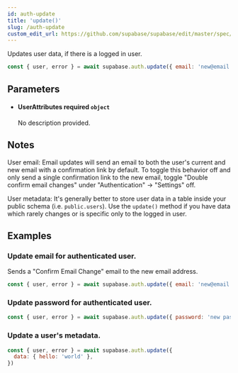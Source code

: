 ```yaml
---
id: auth-update
title: 'update()'
slug: /auth-update
custom_edit_url: https://github.com/supabase/supabase/edit/master/spec/supabase_js_v2_legacy.yml
---
```



Updates user data, if there is a logged in user.

```js
const { user, error } = await supabase.auth.update({ email: 'new@email.com' })
```

## Parameters

<ul className="method-list-group">
  
<li className="method-list-item">
  <h4 className="method-list-item-label">
    <span className="method-list-item-label-name">
      UserAttributes
    </span>
    <span className="method-list-item-label-badge required">
      required
    </span>
    <span className="method-list-item-validation">
      <code>object</code>
    </span>
  </h4>
  <div class="method-list-item-description">

No description provided.

  </div>
  
</li>

</ul>

## Notes

User email: Email updates will send an email to both the user's current and new email with a confirmation link by default.
To toggle this behavior off and only send a single confirmation link to the new email, toggle "Double confirm email changes" under "Authentication" -> "Settings" off.

User metadata: It's generally better to store user data in a table inside your public schema (i.e. `public.users`).
Use the `update()` method if you have data which rarely changes or is specific only to the logged in user.

## Examples

### Update email for authenticated user.

Sends a "Confirm Email Change" email to the new email address.

```js
const { user, error } = await supabase.auth.update({ email: 'new@email.com' })
```

### Update password for authenticated user.

```js
const { user, error } = await supabase.auth.update({ password: 'new password' })
```

### Update a user's metadata.

```js
const { user, error } = await supabase.auth.update({
  data: { hello: 'world' },
})
```
